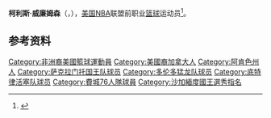{{blpsources|time=2016-04-22T11:39:48+00:00}}
{{expand|time=2016-04-22T11:39:48+00:00}}
{{noteTA|G1=NBA}}
{{Infobox NBA Player
| name         = 柯利斯·威廉姆森<br/>{{lang|en|Corliss Williamson}}
| image        = File:Corliss Williamson Sixers.jpg
| width        = 
| league          = NBA
| team            = 
| position        = 
| height_ft       = 6
| height_in       = 7
| weight_lb       = 245
| birth_date      = {{birth date and age|1973|12|04}}
| birth_place     = {{USA}}[[阿肯色州|阿肯色州]][[拉斯維爾|拉斯維爾]]
| death_date      = 
| death_place     = 
| nationality     = {{USA}}
| high_school     = {{nowrap|Russellville (Russellville, Arkansas)}}
| college         = [[阿肯色州大學|阿肯色州大學]] (1992–1995)
| draft_year      = 1995
| draft_round     = 1
| draft_pick      = 13
| draft_team      = [[沙加緬度國王|沙加緬度國王]]
| career_start    = 1995
| career_end      = 2007
| coach_start     = 2007
| career_number = 4, 34, 35, 14
| career_position = [[大前鋒|大前鋒]] / [[小前鋒|小前鋒]]
| years1          = {{nbay|1995|start}}–{{nbay|1999|end}}
| team1           = [[沙加緬度國王|沙加緬度國王]]
| years2          = {{nbay|2000|full=y}}
| team2           = [[多倫多暴龍|多倫多暴龍]]
| years3          = {{nbay|2001|start}}–{{nbay|2003|end}}
| team3           = [[底特律活塞|底特律活塞]]
| years4          = {{nbay|2004|full=y}}
| team4           = [[費城76人|費城76人]]
| years5          = {{nbay|2005|start}}–{{nbay|2006|end}}
| team5           = 沙加緬度國王
| cyears1         = 2007–2009
| cteam1          = [[Arkansas_Baptist_College|Arkansas Baptist]]助理教練
| cyears2         = 2009–2010
| cteam2          = Arkansas Baptist
| cyears3         = 2010–2013
| cteam3          = [[Central_Arkansas_Bears_and_Sugar_Bears|Central Arkansas]]
| cyears4         = {{nbay|2013|start}}–{{nbay|2015|end}}
| cteam4          = [[沙加緬度國王|沙加緬度國王]]助理教練
| cyears5         = {{nbay|2016|start}}–{{nbay|2017|end}}
| cteam5          = [[奧蘭多魔術|奧蘭多魔術]]助理教練       
| cyears6         = {{nbay|2018|full=y}}
| cteam6          = [[鳳凰城太陽|鳳凰城太陽]]助理教練
| highlights = * [[NBA總決賽|NBA總冠軍]] ({{nbafy|2004}})
* [[NBA最佳第六人|NBA最佳第六人]] ({{nbay|2001|end}})
* [[NCAA|NCAA]]冠軍 (1994)
* [[NCAA_Basketball_Tournament_Most_Outstanding_Player|NCAA Final Four Most Outstanding Player]] (1994)
* 2× Consensus second-team [[NCAA_Men's_Basketball_All-Americans|All-American]] ([[1994_NCAA_Men's_Basketball_All-Americans|1994]], [[1995_NCAA_Men's_Basketball_All-Americans|1995]])
* 2× [[Southeastern_Conference_Men's_Basketball_Player_of_the_Year|SEC Player of the Year]] (1994, 1995)
* SEC Athlete of the Year (1994)
| stats_league    = NBA
| stat1label      = [[得分|得分]]
| stat1value      = 9,147 (11.1 ppg)
| stat2label      = [[籃板|籃板]]
| stat2value      = 3,183 (3.9 rpg)
| stat3label      = [[助攻|助攻]]
| stat3value      = 972 (1.2 apg)
| bbr             = willico02
| medal_templates = 
{{MedalSport|男子[[籃球|籃球]]}}
{{MedalCountry|{{USA}}}}
{{MedalCompetition|[[U21世界青年籃球錦標賽|U21世界青年籃球錦標賽冠軍]]}}
{{MedalGold| [[U21世界青年籃球錦標賽|1993年瓦拉多利德]] | [[美國國家男子籃球隊|美國]]}}
}}

'''柯利斯·威廉姆森'''（{{lang-en|'''Corliss Williamson'''}}，{{Bd|1973年|12月4日||}}），[[美国|美国]][[NBA|NBA]]联盟前职业[[篮球|篮球]]运动员<ref>{{Cite web|url=http://www.basketball-reference.com/players/w/willico02.html|title=柯利斯·威廉姆森|accessdate=2016年4月22日|author=|date=|publisher=|archive-date=2020年10月29日|archive-url=https://web.archive.org/web/20201029232425/https://www.basketball-reference.com/players/w/willico02.html|dead-url=no}}</ref>。

== 参考资料 ==
{{reflist}}

{{Basketball-player-stub}}
{{佳得乐高中篮球年度最佳球员}}
{{NCAA一级男子篮球锦标赛最杰出球员}}
{{1995 NBA Draft}}
{{NBA最佳第六人}}

{{Authority control}}
{{DEFAULTSORT: Williamson, Corliss}}
[[Category:非洲裔美國籃球運動員|Category:非洲裔美國籃球運動員]]
[[Category:美國裔加拿大人|Category:美國裔加拿大人]]
[[Category:阿肯色州人|Category:阿肯色州人]]
[[Category:萨克拉门托国王队球员|Category:萨克拉门托国王队球员]]
[[Category:多伦多猛龙队球员|Category:多伦多猛龙队球员]]
[[Category:底特律活塞队球员|Category:底特律活塞队球员]]
[[Category:費城76人隊球員|Category:費城76人隊球員]]
[[Category:沙加緬度國王選秀指名|Category:沙加緬度國王選秀指名]]